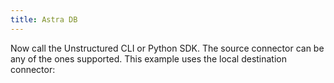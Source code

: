 ```yaml
---
title: Astra DB
---
```



<SharedAstraDB />
<SharedAPIKeyURL/>

Now call the Unstructured CLI or Python SDK. The source connector can be any of the ones supported. This example uses the local destination connector:


<CodeGroup>

  <AstraDBAPISh />

  <AstraDBAPIPyV2 />

  <AstraDBAPIPyV1 />

</CodeGroup>

